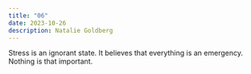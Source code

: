 ```yaml
---
title: "06"
date: 2023-10-26
description: Natalie Goldberg
---
```


Stress is an ignorant state. It believes that everything is an emergency. Nothing is that important.
